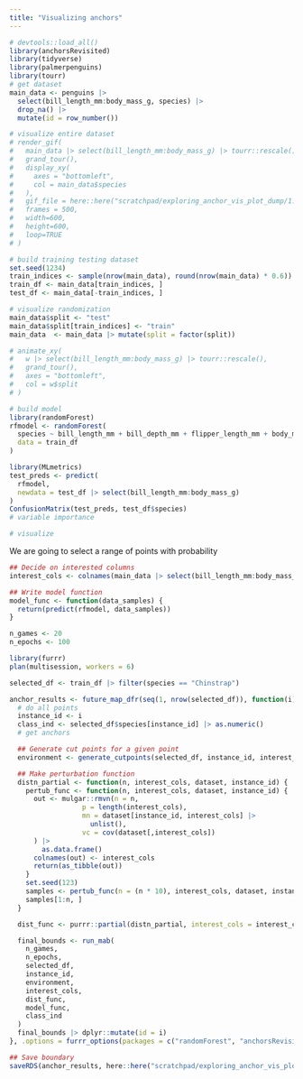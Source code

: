 ```yaml
---
title: "Visualizing anchors"
---
```


```r
# devtools::load_all()
library(anchorsRevisited)
library(tidyverse)
library(palmerpenguins)
library(tourr)
# get dataset
main_data <- penguins |> 
  select(bill_length_mm:body_mass_g, species) |> 
  drop_na() |>
  mutate(id = row_number())

# visualize entire dataset
# render_gif(
#   main_data |> select(bill_length_mm:body_mass_g) |> tourr::rescale(),
#   grand_tour(),
#   display_xy(
#     axes = "bottomleft",
#     col = main_data$species
#   ),
#   gif_file = here::here("scratchpad/exploring_anchor_vis_plot_dump/1.gif"),
#   frames = 500,
#   width=600,
#   height=600,
#   loop=TRUE
# )
```


```r
# build training testing dataset
set.seed(1234)
train_indices <- sample(nrow(main_data), round(nrow(main_data) * 0.6))
train_df <- main_data[train_indices, ]
test_df <- main_data[-train_indices, ]

# visualize randomization
main_data$split <- "test"
main_data$split[train_indices] <- "train"
main_data  <- main_data |> mutate(split = factor(split))

# animate_xy(
#   w |> select(bill_length_mm:body_mass_g) |> tourr::rescale(),
#   grand_tour(),
#   axes = "bottomleft",
#   col = w$split
# )
```

```r
# build model
library(randomForest)
rfmodel <- randomForest(
  species ~ bill_length_mm + bill_depth_mm + flipper_length_mm + body_mass_g,
  data = train_df
)

library(MLmetrics)
test_preds <- predict(
  rfmodel,
  newdata = test_df |> select(bill_length_mm:body_mass_g)
)
ConfusionMatrix(test_preds, test_df$species)
# variable importance

# visualize
```

We are going to select a range of points with probability 
```r
## Decide on interested columns
interest_cols <- colnames(main_data |> select(bill_length_mm:body_mass_g))

## Write model function
model_func <- function(data_samples) {
  return(predict(rfmodel, data_samples))
}

n_games <- 20
n_epochs <- 100

library(furrr)
plan(multisession, workers = 6)

selected_df <- train_df |> filter(species == "Chinstrap")

anchor_results <- future_map_dfr(seq(1, nrow(selected_df)), function(i) {
  # do all points
  instance_id <- i
  class_ind <- selected_df$species[instance_id] |> as.numeric()
  # get anchors

  ## Generate cut points for a given point
  environment <- generate_cutpoints(selected_df, instance_id, interest_cols)

  ## Make perturbation function
  distn_partial <- function(n, interest_cols, dataset, instance_id) {
    pertub_func <- function(n, interest_cols, dataset, instance_id) { 
      out <- mulgar::rmvn(n = n, 
                  p = length(interest_cols),
                  mn = dataset[instance_id, interest_cols] |> 
                    unlist(),
                  vc = cov(dataset[,interest_cols])
      ) |>
        as.data.frame()
      colnames(out) <- interest_cols
      return(as_tibble(out))
    }
    set.seed(123)
    samples <- pertub_func(n = (n * 10), interest_cols, dataset, instance_id)
    samples[1:n, ]
  }

  dist_func <- purrr::partial(distn_partial, interest_cols = interest_cols, dataset = selected_df, instance_id = instance_id)

  final_bounds <- run_mab(
    n_games,
    n_epochs,
    selected_df,
    instance_id,
    environment,
    interest_cols,
    dist_func,
    model_func,
    class_ind
  )
  final_bounds |> dplyr::mutate(id = i)
}, .options = furrr_options(packages = c("randomForest", "anchorsRevisited")))

## Save boundary
saveRDS(anchor_results, here::here("scratchpad/exploring_anchor_vis_plot_dump/anchor_results.rds"))
```